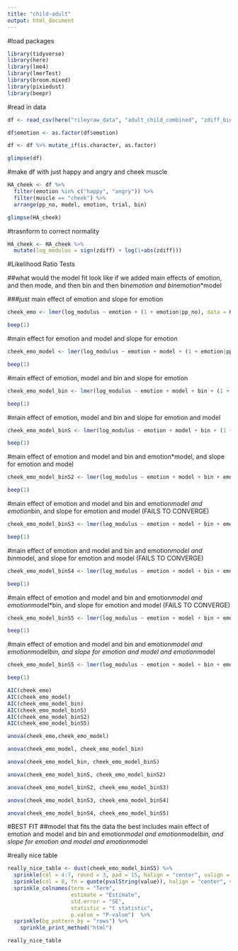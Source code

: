 ```yaml
---
title: "child-adult"
output: html_document
---
```


#load packages
```r
library(tidyverse)
library(here)
library(lme4)
library(lmerTest)
library(broom.mixed)
library(pixiedust)
library(beepr)
```

#read in data 
```r
df <- read_csv(here("rileyraw_data", "adult_child_combined", "zdiff_binscreened.csv"))

df$emotion <- as.factor(df$emotion)

df <- df %>% mutate_if(is.character, as.factor)

glimpse(df)
```

#make df with just happy and angry and cheek muscle 

```r
HA_cheek <- df %>%
  filter(emotion %in% c("happy", "angry")) %>%
  filter(muscle == "cheek") %>%
  arrange(pp_no, model, emotion, trial, bin)

glimpse(HA_cheek)
```

#trasnform to correct normality 
```r
HA_cheek <- HA_cheek %>%
  mutate(log_modulus = sign(zdiff) + log(1+abs(zdiff)))
```


#Likelihood Ratio Tests

##what would the model fit look like if we added main effects of emotion, and then mode, and then bin and then bin*emotion and bin*emotion*model

###just main effect of emotion and slope for emotion 
```r
cheek_emo <- lmer(log_modulus ~ emotion + (1 + emotion|pp_no), data = HA_cheek, REML = FALSE)

beep(1)
```

#main effect for emotion and model and slope for emotion 

```r
cheek_emo_model <- lmer(log_modulus ~ emotion + model + (1 + emotion|pp_no), data = HA_cheek, REML = FALSE)

beep(1)
```

#main effect of emotion, model and bin and slope for emotion 
```r
cheek_emo_model_bin <- lmer(log_modulus ~ emotion + model + bin + (1 + emotion|pp_no), data = HA_cheek, REML = FALSE)

beep(1)
```

#main effect of emotion, model and bin and slope for emotion and model
```r
cheek_emo_model_binS <- lmer(log_modulus ~ emotion + model + bin + (1 + emotion + model|pp_no), data = HA_cheek, REML = FALSE)

beep(1)
```

#main effect of emotion and model and bin and emotion*model, and slope for emotion and model
```r
cheek_emo_model_binS2 <- lmer(log_modulus ~ emotion + model + bin + emotion*model + (1 + emotion + model|pp_no), data = HA_cheek, REML = FALSE)

beep(1)
```

#main effect of emotion and model and bin and emotion*model and emotion*bin, and slope for emotion and model (FAILS TO CONVERGE)
```r
cheek_emo_model_binS3 <- lmer(log_modulus ~ emotion + model + bin + emotion*model + emotion*bin + (1 + emotion + model|pp_no), data = HA_cheek, REML = FALSE)

beep(1)
```

#main effect of emotion and model and bin and emotion*model and bin*model, and slope for emotion and model (FAILS TO CONVERGE)
```r
cheek_emo_model_binS4 <- lmer(log_modulus ~ emotion + model + bin + emotion*model + model*bin + (1 + emotion + model|pp_no), data = HA_cheek, REML = FALSE)

beep(1)
```

#main effect of emotion and model and bin and emotion*model and emotion*model*bin, and slope for emotion and model (FAILS TO CONVERGE)
```r
cheek_emo_model_binS5 <- lmer(log_modulus ~ emotion + model + bin + emotion*model + model*bin*emotion + (1 + emotion + model|pp_no), data = HA_cheek, REML = FALSE)

beep(1)
```


#main effect of emotion and model and bin and emotion*model and emotion*model*bin, and slope for emotion and model and emotion*model
```r
cheek_emo_model_binS5 <- lmer(log_modulus ~ emotion + model + bin + emotion*model + model*bin*emotion + (1 + emotion + model + emotion*model|pp_no), data = HA_cheek, REML = FALSE)

beep(1)
```

```r
AIC(cheek_emo)
AIC(cheek_emo_model)
AIC(cheek_emo_model_bin)
AIC(cheek_emo_model_binS)
AIC(cheek_emo_model_binS2)
AIC(cheek_emo_model_binS5)

```

```r
anova(cheek_emo,cheek_emo_model)
```


```r
anova(cheek_emo_model, cheek_emo_model_bin)
```


```r
anova(cheek_emo_model_bin, cheek_emo_model_binS)
```


```r
anova(cheek_emo_model_binS, cheek_emo_model_binS2)
```


```r
anova(cheek_emo_model_binS2, cheek_emo_model_binS3)
```



```r
anova(cheek_emo_model_binS3, cheek_emo_model_binS4)

```

```r
anova(cheek_emo_model_binS4, cheek_emo_model_binS5)
```

#BEST FIT 
##model that fits the data the best includes main effect of emotion and model and bin and emotion*model and emotion*model*bin, and slope for emotion and model and emotion*model

#really nice table 
```r
really_nice_table <- dust(cheek_emo_model_binS5) %>%
  sprinkle(col = 4:7, round = 3, pad = 15, halign = "center", valign = "middle") %>%
  sprinkle(col = 8, fn = quote(pvalString(value)), halign = "center", valign = "middle") %>%
  sprinkle_colnames(term = "Term", 
                    estimate = "Estimate", 
                    std.error = "SE",
                    statistic = "t statistic", 
                    p.value = "P-value")  %>%
  sprinkle(bg_pattern_by = "rows") %>%
    sprinkle_print_method("html") 

really_nice_table
```















